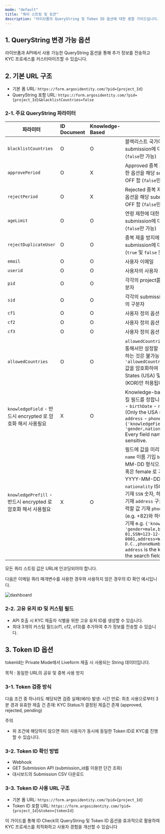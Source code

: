 ```yaml
---
mode: "default"
title: "쿼리 스트링 및 토큰"
description: "라이브폼의 QueryString 및 Token ID 옵션에 대한 종합 가이드입니다. API 호출 시 추가 정보 전송, 중복 제출 방지, 사용자 식별 등 다양한 기능을 제공합니다. ID Check 프로세스 최적화를 위한 필수 정보를 확인하세요."
---
```


## 1. QueryString 변경 가능 옵션

라이브폼과 API에서 사용 가능한 QueryString 옵션을 통해 추가 정보를 전송하고 KYC 프로세스를 커스터마이즈할 수 있습니다.

## 2. 기본 URL 구조

- 기본 폼 URL: `https://form.argosidentity.com/?pid={project_Id}`
- QueryString 포함 URL: `https://form.argosidentity.com/?pid={project_Id}&blacklistCountries=false`

### 2-1. 주요 QueryString 파라미터

| 파라미터                                               | ID Document | Knowledge-Based | 설명                                                                                                                                                                                                                                                                                                                                                                                                                                                                                    |
| -------------------------------------------------- | :---------- | :-------------- | ------------------------------------------------------------------------------------------------------------------------------------------------------------------------------------------------------------------------------------------------------------------------------------------------------------------------------------------------------------------------------------------------------------------------------------------------------------------------------------- |
| `blacklistCountries`                               | O           | O               | 블랙리스트 국가에 대한 옵션을 해당 submission에 대하여 OFF 함 (`false`만 가능)                                                                                                                                                                                                                                                                                                                                                                                                                               |
| `approvePeriod`                                    | O           | X               | Approved 중복 제출 방지 기간에 대한 옵션을 해당 submission에 대하여 OFF 함 (`false`만 가능)                                                                                                                                                                                                                                                                                                                                                                                                                   |
| `rejectPeriod`                                     | O           | X               | Rejected 중복 제출 방지 기간에 대한 옵션을 해당 submission에 대하여 OFF 함 (`false`만 가능)                                                                                                                                                                                                                                                                                                                                                                                                                   |
| `ageLimit`                                         | O           | O               | 연령 제한에 대한 옵션을 해당 submission에 대하여 OFF 함 (`false`만 가능)                                                                                                                                                                                                                                                                                                                                                                                                                                  |
| `rejectDuplicateUser`                              | O           | O               | 중복 제출 방지에 대한 옵션을 해당 submission에 대하여 ON / OFF 함 (`true` 및 `false` 모두 가능)                                                                                                                                                                                                                                                                                                                                                                                                               |
| `email`                                            | O           | O               | 사용자 이메일                                                                                                                                                                                                                                                                                                                                                                                                                                                                               |
| `userid`                                           | O           | O               | 사용자의 사용자 지정 고유 식별자                                                                                                                                                                                                                                                                                                                                                                                                                                                                    |
| `pid`                                              | O           | O               | 각각의 project를 구분하는 고유의 구분자                                                                                                                                                                                                                                                                                                                                                                                                                                                             |
| `sid`                                              | O           | O               | 각각의 submission을 구분하는 고유의 구분자                                                                                                                                                                                                                                                                                                                                                                                                                                                          |
| `cf1`                                              | O           | O               | 사용자 정의 옵션 필드1                                                                                                                                                                                                                                                                                                                                                                                                                                                                         |
| `cf2`                                              | O           | O               | 사용자 정의 옵션 필드2                                                                                                                                                                                                                                                                                                                                                                                                                                                                         |
| `cf3`                                              | O           | O               | 사용자 정의 옵션 필드3                                                                                                                                                                                                                                                                                                                                                                                                                                                                         |
| `allowedCountries`                                 | O           | O               | `allowedCountries`는 암호화 옵션을 통해서만 설정할 수 있으며, 직접 지정하는 것은 불가능합니다. 예시: `'allowedCountries': 'USA,KOR'}` 값을 암호화하여 전달하면 United States (USA) 및 South Korea (KOR)만 허용됩니다.                                                                                                                                                                                                                                                                                                                     |
| `knowledgeField`     - 반드시 encrypted 로 암호화 해서 사용필요 | X           | O               | Knowledge-based Form 에 노출시킬 필드를 정합니다.  - `name`  - `gender`  - `birthDate`  - `nationality`  - `SSN` (Only the USA supported) - `address` - `phoneNumber`  e.g. `{'knowledgeField': 'gender,nationality,name'}`  Every field name is case-sensitive.                                                                                                                                                                                                                                  |
| `knowledgePrefill`   - 반드시 encrypted 로 암호화 해서 사용필요 | X           | O               | 필드에 값을 미리 입력할 수 있습니다.  `name` 이름 기입  `birthDate` YYYY-MM-DD 형식으로 기재  `gender` male 혹은 female 로 기재  `birthDate` YYYY-MM-DD 형식으로 기재  `nationality` ISO Alpha-3 형식으로 기재  `SSN` 숫자, 하이픈(-)을 사용하여 기재  `address` 구글맵 검색 필드에 입력할 값 기재  `phoneNumber` 국가코드(e.g. \+82)와 하이픈 없이 전화번호를 기재  e.g. `{'knowledgePrefill': 'gender=male,birthdate=1990-01-01,SSN=123-12-0001,address=Washington D.C.,phoneNumber=+15555551234'}`  `address` is the keyword to put in the search field in Google Maps. |

<Note>
  모든 쿼리 스트링 값은 URL에 인코딩되어야 합니다.
</Note>

다음은 이메일 쿼리 매개변수를 사용한 경우와 사용하지 않은 경우의 ID 확인 예시입니다.

![dashboard](/images/ko_email_queryparameter.png)

### 2-2. 고유 유저 ID 및 커스텀 필드

- API 호출 시 KYC 제출자 식별을 위한 고유 유저 ID를 생성할 수 있습니다.
- 최대 3개의 커스텀 필드(cf1, cf2, cf3)를 추가하여 추가 정보를 전송할 수 있습니다.

## 3. Token ID 옵션

tokenId는 Private Mode에서 Liveform 제출 시 사용되는  String 데이터입니다.

목적 : 동일한 URL의 공유 및 중복 사용 방지

### 3-1. Token 검증 방식

다음 조건 중 하나라도 해당되면 검증 실패(에러) 발생:
시간 만료: 최초 사용으로부터 3분 경과
유효한 제출 건 존재: KYC Status가 결정된 제출건 존재 (approved, rejected, pending)

<Warning>
  주의

  - 위 조건에 해당하지 않으면 여러 사용자가 동시에 동일한 Token ID로 KYC를 진행할 수 있습니다.
</Warning>

### 3-2. Token ID 확인 방법

- Webhook
- GET Submission API (submission_id를 이용한 단건 조회)
- 대시보드의 Submission CSV 다운로드

### 3-3. Token ID 사용 URL 구조

- 기본 폼 URL: `https://form.argosidentity.com/?pid={project_Id}`
- Token ID 포함 URL: `https://form.argosidentity.com/?pid={project_Id}&token={tokenId}`

이 가이드를 통해 ID Check의 QueryString 및 Token ID 옵션을 효과적으로 활용하여 KYC 프로세스를 최적화하고 사용자 경험을 개선할 수 있습니다